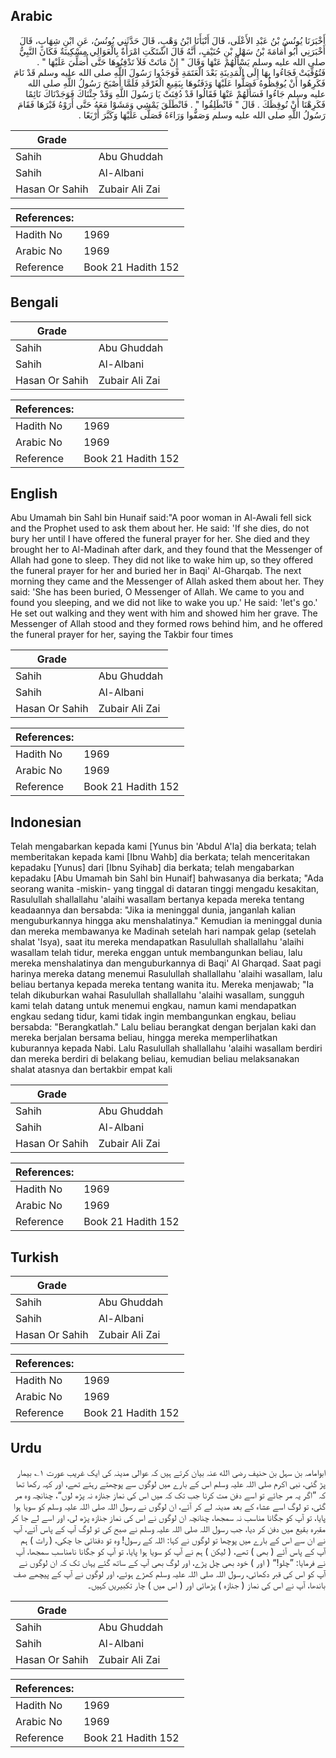## Arabic


<div dir="rtl" lang="ar" style={{fontSize:'larger',backgroundColor:'#f8f9fa',padding:20}}>
أَخْبَرَنَا يُونُسُ بْنُ عَبْدِ الأَعْلَى، قَالَ أَنْبَأَنَا ابْنُ وَهْبٍ، قَالَ حَدَّثَنِي يُونُسُ، عَنِ ابْنِ شِهَابٍ، قَالَ أَخْبَرَنِي أَبُو أُمَامَةَ بْنُ سَهْلِ بْنِ حُنَيْفٍ، أَنَّهُ قَالَ اشْتَكَتِ امْرَأَةٌ بِالْعَوَالِي مِسْكِينَةٌ فَكَانَ النَّبِيُّ صلى الله عليه وسلم يَسْأَلُهُمْ عَنْهَا وَقَالَ ‏"‏ إِنْ مَاتَتْ فَلاَ تَدْفِنُوهَا حَتَّى أُصَلِّيَ عَلَيْهَا ‏"‏ ‏.‏ فَتُوُفِّيَتْ فَجَاءُوا بِهَا إِلَى الْمَدِينَةِ بَعْدَ الْعَتَمَةِ فَوَجَدُوا رَسُولَ اللَّهِ صلى الله عليه وسلم قَدْ نَامَ فَكَرِهُوا أَنْ يُوقِظُوهُ فَصَلُّوا عَلَيْهَا وَدَفَنُوهَا بِبَقِيعِ الْغَرْقَدِ فَلَمَّا أَصْبَحَ رَسُولُ اللَّهِ صلى الله عليه وسلم جَاءُوا فَسَأَلَهُمْ عَنْهَا فَقَالُوا قَدْ دُفِنَتْ يَا رَسُولَ اللَّهِ وَقَدْ جِئْنَاكَ فَوَجَدْنَاكَ نَائِمًا فَكَرِهْنَا أَنْ نُوقِظَكَ ‏.‏ قَالَ ‏"‏ فَانْطَلِقُوا ‏"‏ ‏.‏ فَانْطَلَقَ يَمْشِي وَمَشَوْا مَعَهُ حَتَّى أَرَوْهُ قَبْرَهَا فَقَامَ رَسُولُ اللَّهِ صلى الله عليه وسلم وَصَفُّوا وَرَاءَهُ فَصَلَّى عَلَيْهَا وَكَبَّرَ أَرْبَعًا ‏.‏
</div>
<div style={{backgroundColor:'#f8f9fa',padding:20, marginBottom: 10}}><table> <thead> <tr> <th>Grade</th> <th></th> </tr> </thead> <tbody> <tr><td>Sahih</td><td>Abu Ghuddah</td></tr><tr><td>Sahih</td><td>Al-Albani</td></tr><tr><td>Hasan Or Sahih</td><td>Zubair Ali Zai</td></tr></tbody></table><table> <thead> <tr> <th>References:</th> <th></th> </tr> </thead> <tbody><tr><td>Hadith No</td><td>1969</td></tr><tr><td>Arabic No</td><td>1969</td></tr><tr><td>Reference</td><td>Book 21 Hadith 152</td></tr></tbody></table></div>

## Bengali


<div dir="ltr" lang="bn" style={{fontSize:'larger',backgroundColor:'#f8f9fa',padding:20}}>

</div>
<div style={{backgroundColor:'#f8f9fa',padding:20, marginBottom: 10}}><table> <thead> <tr> <th>Grade</th> <th></th> </tr> </thead> <tbody> <tr><td>Sahih</td><td>Abu Ghuddah</td></tr><tr><td>Sahih</td><td>Al-Albani</td></tr><tr><td>Hasan Or Sahih</td><td>Zubair Ali Zai</td></tr></tbody></table><table> <thead> <tr> <th>References:</th> <th></th> </tr> </thead> <tbody><tr><td>Hadith No</td><td>1969</td></tr><tr><td>Arabic No</td><td>1969</td></tr><tr><td>Reference</td><td>Book 21 Hadith 152</td></tr></tbody></table></div>

## English


<div dir="ltr" lang="en" style={{fontSize:'larger',backgroundColor:'#f8f9fa',padding:20}}>
Abu Umamah bin Sahl bin Hunaif said:"A poor woman in Al-Awali fell sick and the Prophet used to ask them about her. He said: 'If she dies, do not bury her until I have offered the funeral prayer for her. She died and they brought her to Al-Madinah after dark, and they found that the Messenger of Allah had gone to sleep. They did not like to wake him up, so they offered the funeral prayer for her and buried her in Baqi' Al-Gharqab. The next morning they came and the Messenger of Allah asked them about her. They said: 'She has been buried, O Messenger of Allah. We came to you and found you sleeping, and we did not like to wake you up.' He said: 'let's go.' He set out walking and they went with him and showed him her grave. The Messenger of Allah stood and they formed rows behind him, and he offered the funeral prayer for her, saying the Takbir four times
</div>
<div style={{backgroundColor:'#f8f9fa',padding:20, marginBottom: 10}}><table> <thead> <tr> <th>Grade</th> <th></th> </tr> </thead> <tbody> <tr><td>Sahih</td><td>Abu Ghuddah</td></tr><tr><td>Sahih</td><td>Al-Albani</td></tr><tr><td>Hasan Or Sahih</td><td>Zubair Ali Zai</td></tr></tbody></table><table> <thead> <tr> <th>References:</th> <th></th> </tr> </thead> <tbody><tr><td>Hadith No</td><td>1969</td></tr><tr><td>Arabic No</td><td>1969</td></tr><tr><td>Reference</td><td>Book 21 Hadith 152</td></tr></tbody></table></div>

## Indonesian


<div dir="ltr" lang="id" style={{fontSize:'larger',backgroundColor:'#f8f9fa',padding:20}}>
Telah mengabarkan kepada kami [Yunus bin 'Abdul A'la] dia berkata; telah memberitakan kepada kami [Ibnu Wahb] dia berkata; telah menceritakan kepadaku [Yunus] dari [Ibnu Syihab] dia berkata; telah mengabarkan kepadaku [Abu Umamah bin Sahl bin Hunaif] bahwasanya dia berkata; "Ada seorang wanita -miskin- yang tinggal di dataran tinggi mengadu kesakitan, Rasulullah shallallahu 'alaihi wasallam bertanya kepada mereka tentang keadaannya dan bersabda: "Jika ia meninggal dunia, janganlah kalian menguburkannya hingga aku menshalatinya." Kemudian ia meninggal dunia dan mereka membawanya ke Madinah setelah hari nampak gelap (setelah shalat 'Isya), saat itu mereka mendapatkan Rasulullah shallallahu 'alaihi wasallam telah tidur, mereka enggan untuk membangunkan beliau, lalu mereka menshalatinya dan menguburkannya di Baqi' Al Gharqad. Saat pagi harinya mereka datang menemui Rasulullah shallallahu 'alaihi wasallam, lalu beliau bertanya kepada mereka tentang wanita itu. Mereka menjawab; "Ia telah dikuburkan wahai Rasulullah shallallahu 'alaihi wasallam, sungguh kami telah datang untuk menemui engkau, namun kami mendapatkan engkau sedang tidur, kami tidak ingin membangunkan engkau, beliau bersabda: "Berangkatlah." Lalu beliau berangkat dengan berjalan kaki dan mereka berjalan bersama beliau, hingga mereka memperlihatkan kuburannya kepada Nabi. Lalu Rasulullah shallallahu 'alaihi wasallam berdiri dan mereka berdiri di belakang beliau, kemudian beliau melaksanakan shalat atasnya dan bertakbir empat kali
</div>
<div style={{backgroundColor:'#f8f9fa',padding:20, marginBottom: 10}}><table> <thead> <tr> <th>Grade</th> <th></th> </tr> </thead> <tbody> <tr><td>Sahih</td><td>Abu Ghuddah</td></tr><tr><td>Sahih</td><td>Al-Albani</td></tr><tr><td>Hasan Or Sahih</td><td>Zubair Ali Zai</td></tr></tbody></table><table> <thead> <tr> <th>References:</th> <th></th> </tr> </thead> <tbody><tr><td>Hadith No</td><td>1969</td></tr><tr><td>Arabic No</td><td>1969</td></tr><tr><td>Reference</td><td>Book 21 Hadith 152</td></tr></tbody></table></div>

## Turkish


<div dir="ltr" lang="tr" style={{fontSize:'larger',backgroundColor:'#f8f9fa',padding:20}}>

</div>
<div style={{backgroundColor:'#f8f9fa',padding:20, marginBottom: 10}}><table> <thead> <tr> <th>Grade</th> <th></th> </tr> </thead> <tbody> <tr><td>Sahih</td><td>Abu Ghuddah</td></tr><tr><td>Sahih</td><td>Al-Albani</td></tr><tr><td>Hasan Or Sahih</td><td>Zubair Ali Zai</td></tr></tbody></table><table> <thead> <tr> <th>References:</th> <th></th> </tr> </thead> <tbody><tr><td>Hadith No</td><td>1969</td></tr><tr><td>Arabic No</td><td>1969</td></tr><tr><td>Reference</td><td>Book 21 Hadith 152</td></tr></tbody></table></div>

## Urdu


<div dir="rtl" lang="ur" style={{fontSize:'larger',backgroundColor:'#f8f9fa',padding:20}}>
ابوامامہ بن سہل بن حنیف رضی الله عنہ بیان کرتے ہیں کہ عوالی مدینہ کی ایک غریب عورت ۱؎ بیمار پڑ گئی، نبی اکرم صلی اللہ علیہ وسلم اس کے بارے میں لوگوں سے پوچھتے رہتے تھے، اور کہہ رکھا تھا کہ ”اگر یہ مر جائے تو اسے دفن مت کرنا جب تک کہ میں اس کی نماز جنازہ نہ پڑھ لوں“، چنانچہ وہ مر گئی، تو لوگ اسے عشاء کے بعد مدینہ لے کر آئے، ان لوگوں نے رسول اللہ صلی اللہ علیہ وسلم کو سویا ہوا پایا، تو آپ کو جگانا مناسب نہ سمجھا، چنانچہ ان لوگوں نے اس کی نماز جنازہ پڑھ لی، اور اسے لے جا کر مقبرہ بقیع میں دفن کر دیا، جب رسول اللہ صلی اللہ علیہ وسلم نے صبح کی تو لوگ آپ کے پاس آئے، آپ نے ان سے اس کے بارے میں پوچھا تو لوگوں نے کہا: اللہ کے رسول! وہ تو دفنائی جا چکی، ( رات ) ہم آپ کے پاس آئے ( بھی ) تھے، ( لیکن ) ہم نے آپ کو سویا ہوا پایا، تو آپ کو جگانا نامناسب سمجھا، آپ نے فرمایا: ”چلو!“ ( اور ) خود بھی چل پڑے، اور لوگ بھی آپ کے ساتھ گئے یہاں تک کہ ان لوگوں نے آپ کو اس کی قبر دکھائی، رسول اللہ صلی اللہ علیہ وسلم کھڑے ہوئے، اور لوگوں نے آپ کے پیچھے صف باندھا، آپ نے اس کی نماز ( جنازہ ) پڑھائی اور ( اس میں ) چار تکبیریں کہیں۔
</div>
<div style={{backgroundColor:'#f8f9fa',padding:20, marginBottom: 10}}><table> <thead> <tr> <th>Grade</th> <th></th> </tr> </thead> <tbody> <tr><td>Sahih</td><td>Abu Ghuddah</td></tr><tr><td>Sahih</td><td>Al-Albani</td></tr><tr><td>Hasan Or Sahih</td><td>Zubair Ali Zai</td></tr></tbody></table><table> <thead> <tr> <th>References:</th> <th></th> </tr> </thead> <tbody><tr><td>Hadith No</td><td>1969</td></tr><tr><td>Arabic No</td><td>1969</td></tr><tr><td>Reference</td><td>Book 21 Hadith 152</td></tr></tbody></table></div>